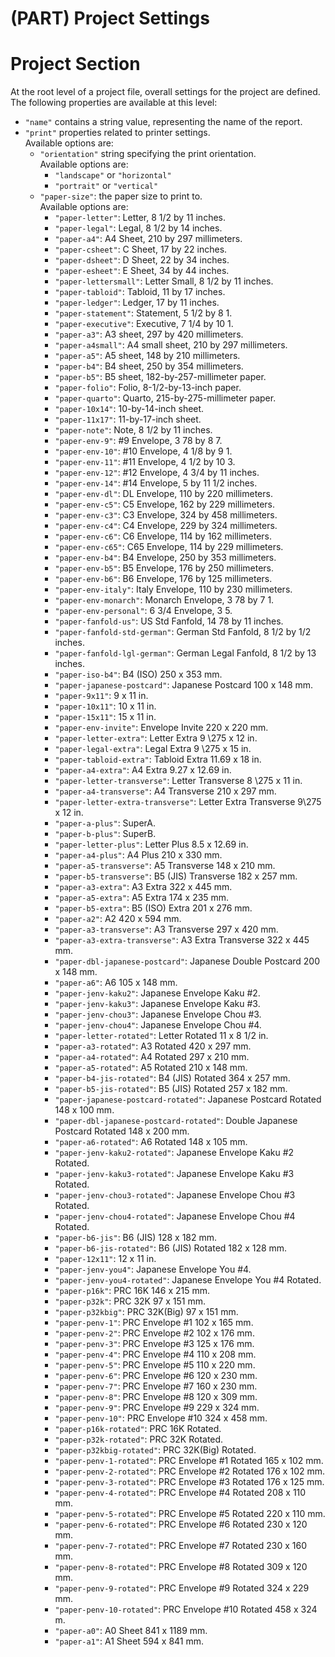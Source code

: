 # (PART) Project Settings {-}

# Project Section

At the root level of a project file, overall settings for the project are defined. The following properties are available at this level:

- `"name"` contains a string value, representing the name of the report.
- `"print"` properties related to printer settings.<br />
  Available options are:
  - `"orientation"` string specifying the print orientation.<br />
    Available options are:
    - `"landscape"` or `"horizontal"`
    - `"portrait"` or `"vertical"`
  - `"paper-size"`: the paper size to print to.<br />
    Available options are:
    - `"paper-letter"`: Letter, 8 1/2 by 11 inches.
    - `"paper-legal"`: Legal, 8 1/2 by 14 inches.
    - `"paper-a4"`: A4 Sheet, 210 by 297 millimeters.
    - `"paper-csheet"`: C Sheet, 17 by 22 inches.
    - `"paper-dsheet"`: D Sheet, 22 by 34 inches.
    - `"paper-esheet"`: E Sheet, 34 by 44 inches.
    - `"paper-lettersmall"`: Letter Small, 8 1/2 by 11 inches.
    - `"paper-tabloid"`: Tabloid, 11 by 17 inches.
    - `"paper-ledger"`: Ledger, 17 by 11 inches.
    - `"paper-statement"`: Statement, 5 1/2 by 8 1.
    - `"paper-executive"`: Executive, 7 1/4 by 10 1.
    - `"paper-a3"`: A3 sheet, 297 by 420 millimeters.
    - `"paper-a4small"`: A4 small sheet, 210 by 297 millimeters.
    - `"paper-a5"`: A5 sheet, 148 by 210 millimeters.
    - `"paper-b4"`: B4 sheet, 250 by 354 millimeters.
    - `"paper-b5"`: B5 sheet, 182-by-257-millimeter paper.
    - `"paper-folio"`: Folio, 8-1/2-by-13-inch paper.
    - `"paper-quarto"`: Quarto, 215-by-275-millimeter paper.
    - `"paper-10x14"`: 10-by-14-inch sheet.
    - `"paper-11x17"`: 11-by-17-inch sheet.
    - `"paper-note"`: Note, 8 1/2 by 11 inches.
    - `"paper-env-9"`: #9 Envelope, 3 78 by 8 7.
    - `"paper-env-10"`: #10 Envelope, 4 1/8 by 9 1.
    - `"paper-env-11"`: #11 Envelope, 4 1/2 by 10 3.
    - `"paper-env-12"`: #12 Envelope, 4 3/4 by 11 inches.
    - `"paper-env-14"`: #14 Envelope, 5 by 11 1/2 inches.
    - `"paper-env-dl"`: DL Envelope, 110 by 220 millimeters.
    - `"paper-env-c5"`: C5 Envelope, 162 by 229 millimeters.
    - `"paper-env-c3"`: C3 Envelope, 324 by 458 millimeters.
    - `"paper-env-c4"`: C4 Envelope, 229 by 324 millimeters.
    - `"paper-env-c6"`: C6 Envelope, 114 by 162 millimeters.
    - `"paper-env-c65"`: C65 Envelope, 114 by 229 millimeters.
    - `"paper-env-b4"`: B4 Envelope, 250 by 353 millimeters.
    - `"paper-env-b5"`: B5 Envelope, 176 by 250 millimeters.
    - `"paper-env-b6"`: B6 Envelope, 176 by 125 millimeters.
    - `"paper-env-italy"`: Italy Envelope, 110 by 230 millimeters.
    - `"paper-env-monarch"`: Monarch Envelope, 3 78 by 7 1.
    - `"paper-env-personal"`: 6 3/4 Envelope, 3 5.
    - `"paper-fanfold-us"`: US Std Fanfold, 14 78 by 11 inches.
    - `"paper-fanfold-std-german"`: German Std Fanfold, 8 1/2 by 1/2 inches.
    - `"paper-fanfold-lgl-german"`: German Legal Fanfold, 8 1/2 by 13 inches.
    - `"paper-iso-b4"`: B4 (ISO) 250 x 353 mm.
    - `"paper-japanese-postcard"`: Japanese Postcard 100 x 148 mm.
    - `"paper-9x11"`: 9 x 11 in.
    - `"paper-10x11"`: 10 x 11 in.
    - `"paper-15x11"`: 15 x 11 in.
    - `"paper-env-invite"`: Envelope Invite 220 x 220 mm.
    - `"paper-letter-extra"`: Letter Extra 9 \275 x 12 in.
    - `"paper-legal-extra"`: Legal Extra 9 \275 x 15 in.
    - `"paper-tabloid-extra"`: Tabloid Extra 11.69 x 18 in.
    - `"paper-a4-extra"`: A4 Extra 9.27 x 12.69 in.
    - `"paper-letter-transverse"`: Letter Transverse 8 \275 x 11 in.
    - `"paper-a4-transverse"`: A4 Transverse 210 x 297 mm.
    - `"paper-letter-extra-transverse"`: Letter Extra Transverse 9\275 x 12 in.
    - `"paper-a-plus"`: SuperA.
    - `"paper-b-plus"`: SuperB.
    - `"paper-letter-plus"`: Letter Plus 8.5 x 12.69 in.
    - `"paper-a4-plus"`: A4 Plus 210 x 330 mm.
    - `"paper-a5-transverse"`: A5 Transverse 148 x 210 mm.
    - `"paper-b5-transverse"`: B5 (JIS) Transverse 182 x 257 mm.
    - `"paper-a3-extra"`: A3 Extra 322 x 445 mm.
    - `"paper-a5-extra"`: A5 Extra 174 x 235 mm.
    - `"paper-b5-extra"`: B5 (ISO) Extra 201 x 276 mm.
    - `"paper-a2"`: A2 420 x 594 mm.
    - `"paper-a3-transverse"`: A3 Transverse 297 x 420 mm.
    - `"paper-a3-extra-transverse"`: A3 Extra Transverse 322 x 445 mm.
    - `"paper-dbl-japanese-postcard"`: Japanese Double Postcard 200 x 148 mm.
    - `"paper-a6"`: A6 105 x 148 mm.
    - `"paper-jenv-kaku2"`: Japanese Envelope Kaku #2.
    - `"paper-jenv-kaku3"`: Japanese Envelope Kaku #3.
    - `"paper-jenv-chou3"`: Japanese Envelope Chou #3.
    - `"paper-jenv-chou4"`: Japanese Envelope Chou #4.
    - `"paper-letter-rotated"`: Letter Rotated 11 x 8 1/2 in.
    - `"paper-a3-rotated"`: A3 Rotated 420 x 297 mm.
    - `"paper-a4-rotated"`: A4 Rotated 297 x 210 mm.
    - `"paper-a5-rotated"`: A5 Rotated 210 x 148 mm.
    - `"paper-b4-jis-rotated"`: B4 (JIS) Rotated 364 x 257 mm.
    - `"paper-b5-jis-rotated"`: B5 (JIS) Rotated 257 x 182 mm.
    - `"paper-japanese-postcard-rotated"`: Japanese Postcard Rotated 148 x 100 mm.
    - `"paper-dbl-japanese-postcard-rotated"`: Double Japanese Postcard Rotated 148 x 200 mm.
    - `"paper-a6-rotated"`: A6 Rotated 148 x 105 mm.
    - `"paper-jenv-kaku2-rotated"`: Japanese Envelope Kaku #2 Rotated.
    - `"paper-jenv-kaku3-rotated"`: Japanese Envelope Kaku #3 Rotated.
    - `"paper-jenv-chou3-rotated"`: Japanese Envelope Chou #3 Rotated.
    - `"paper-jenv-chou4-rotated"`: Japanese Envelope Chou #4 Rotated.
    - `"paper-b6-jis"`: B6 (JIS) 128 x 182 mm.
    - `"paper-b6-jis-rotated"`: B6 (JIS) Rotated 182 x 128 mm.
    - `"paper-12x11"`: 12 x 11 in.
    - `"paper-jenv-you4"`: Japanese Envelope You #4.
    - `"paper-jenv-you4-rotated"`: Japanese Envelope You #4 Rotated.
    - `"paper-p16k"`: PRC 16K 146 x 215 mm.
    - `"paper-p32k"`: PRC 32K 97 x 151 mm.
    - `"paper-p32kbig"`: PRC 32K(Big) 97 x 151 mm.
    - `"paper-penv-1"`: PRC Envelope #1 102 x 165 mm.
    - `"paper-penv-2"`: PRC Envelope #2 102 x 176 mm.
    - `"paper-penv-3"`: PRC Envelope #3 125 x 176 mm.
    - `"paper-penv-4"`: PRC Envelope #4 110 x 208 mm.
    - `"paper-penv-5"`: PRC Envelope #5 110 x 220 mm.
    - `"paper-penv-6"`: PRC Envelope #6 120 x 230 mm.
    - `"paper-penv-7"`: PRC Envelope #7 160 x 230 mm.
    - `"paper-penv-8"`: PRC Envelope #8 120 x 309 mm.
    - `"paper-penv-9"`: PRC Envelope #9 229 x 324 mm.
    - `"paper-penv-10"`: PRC Envelope #10 324 x 458 mm.
    - `"paper-p16k-rotated"`: PRC 16K Rotated.
    - `"paper-p32k-rotated"`: PRC 32K Rotated.
    - `"paper-p32kbig-rotated"`: PRC 32K(Big) Rotated.
    - `"paper-penv-1-rotated"`: PRC Envelope #1 Rotated 165 x 102 mm.
    - `"paper-penv-2-rotated"`: PRC Envelope #2 Rotated 176 x 102 mm.
    - `"paper-penv-3-rotated"`: PRC Envelope #3 Rotated 176 x 125 mm.
    - `"paper-penv-4-rotated"`: PRC Envelope #4 Rotated 208 x 110 mm.
    - `"paper-penv-5-rotated"`: PRC Envelope #5 Rotated 220 x 110 mm.
    - `"paper-penv-6-rotated"`: PRC Envelope #6 Rotated 230 x 120 mm.
    - `"paper-penv-7-rotated"`: PRC Envelope #7 Rotated 230 x 160 mm.
    - `"paper-penv-8-rotated"`: PRC Envelope #8 Rotated 309 x 120 mm.
    - `"paper-penv-9-rotated"`: PRC Envelope #9 Rotated 324 x 229 mm.
    - `"paper-penv-10-rotated"`: PRC Envelope #10 Rotated 458 x 324 m.
    - `"paper-a0"`: A0 Sheet 841 x 1189 mm.
    - `"paper-a1"`: A1 Sheet 594 x 841 mm.